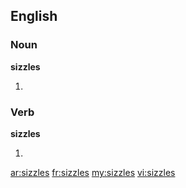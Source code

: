 ==English==
===Noun===
'''sizzles'''
# {{plural of|[[sizzle]]}}

===Verb===
'''sizzles'''
# {{third-person singular of|[[sizzle]]}}

[[ar:sizzles]]
[[fr:sizzles]]
[[my:sizzles]]
[[vi:sizzles]]